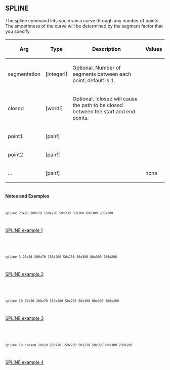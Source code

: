 == SPLINE== 

The spline command lets you draw a curve through any number of points. The smoothness of the curve will be determined by the segment factor that you specify.

{| cellspacing="1" cellpadding="4" border="0" style="background: black; color: black"
! bgcolor="silver" | Arg 
! bgcolor="silver" | Type 
! bgcolor="silver" | Description
! bgcolor="silver" | Values
|- 
| bgcolor="white" | segmentation
| bgcolor="white" | [integer!]
| bgcolor="white" | Optional. Number of segments between each point; default is 1.
| bgcolor="white" | 
|- 
| bgcolor="white" | closed
| bgcolor="white" | [word!]
| bgcolor="white" | Optional. 'closed will cause the path to be closed between the start and end points.
| bgcolor="white" | 
|- 
| bgcolor="white" | point1
| bgcolor="white" | [pair!]
| bgcolor="white" | 
| bgcolor="white" | 
|- 
| bgcolor="white" | point2
| bgcolor="white" | [pair!]
| bgcolor="white" | 
| bgcolor="white" | 
|- 
| bgcolor="white" | ...
| bgcolor="white" | [pair!]
| bgcolor="white" | 
| bgcolor="white" | none
|}
<br>'''Notes and Examples'''
<code><pre>
spline 20x20 200x70 150x200 50x230 50x300 80x300 200x200
</pre></code>
[[images/SPLINE-1.png|SPLINE example 1]]

<br>
<code><pre>
spline 3 20x20 200x70 150x200 50x230 50x300 80x300 200x200
</pre></code>
[[images/SPLINE-2.png|SPLINE example 2]]

<br>
<code><pre>
spline 10 20x20 200x70 150x200 50x230 50x300 80x300 200x200
</pre></code>
[[images/SPLINE-3.png|SPLINE example 3]]

<br>
<code><pre>
spline 10 closed 20x20 200x70 150x200 50x230 50x300 80x300 200x200
</pre></code>
[[images/SPLINE-4.png|SPLINE example 4]]

<br>